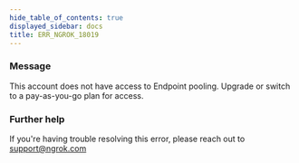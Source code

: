 ```yaml
---
hide_table_of_contents: true
displayed_sidebar: docs
title: ERR_NGROK_18019
---
```


### Message

This account does not have access to Endpoint pooling. Upgrade or switch to a pay-as-you-go plan for access.

### Further help

If you're having trouble resolving this error, please reach out to [support@ngrok.com](mailto:support@ngrok.com?subject=Help%20with%20ERR_NGROK_18019)
